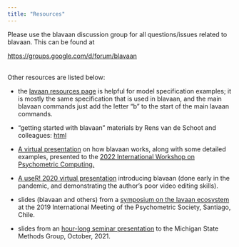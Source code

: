 ```yaml
---
title: "Resources"
---
```


Please use the blavaan discussion group for all questions/issues related to blavaan.  This can be found at

<a target="_blank" href="https://groups.google.com/d/forum/blavaan">https://groups.google.com/d/forum/blavaan</a><br /><br />

Other resources are listed below:

- the <a href="http://lavaan.ugent.be/resources/index.html">lavaan resources page</a> is helpful for model specification examples; it is mostly the same specification that is used in blavaan, and the main blavaan commands just add the letter "b" to the start of the main lavaan commands.

- "getting started with blavaan" materials by Rens van de Schoot and colleagues: <a href="https://www.rensvandeschoot.com/tutorials/blavaan-how-to-get-started/">html</a>

- <a href="https://www.youtube.com/watch?v=Mm6oP_Ss6qg">A virtual presentation</a> on how blavaan works, along with some detailed examples, presented to the <a href="https://www.psychoco.org/2022/">2022 International Workshop on Psychometric Computing.</a>

- <a href="https://www.youtube.com/watch?v=zWA43-6taNA">A useR! 2020 virtual presentation</a> introducing blavaan (done early in the pandemic, and demonstrating the author's poor video editing skills).

- slides (blavaan and others) from a <a href="https://osf.io/bcy78/">symposium on the lavaan ecosystem</a> at the 2019 International Meeting of the Psychometric Society, Santiago, Chile.

- slides from an <a href="https://ecmerkle.github.io/pub/Merkle_msu21.pdf">hour-long seminar presentation</a> to the Michigan State Methods Group, October, 2021.
